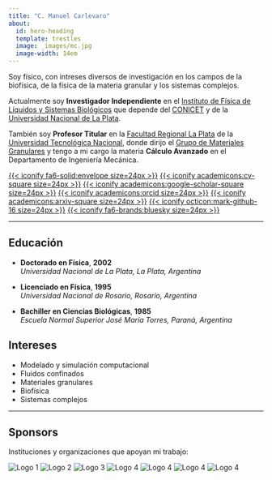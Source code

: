 ```yaml
---
title: "C. Manuel Carlevaro"
about:
  id: hero-heading
  template: trestles
  image: _images/mc.jpg
  image-width: 14em
---
```


:::{#hero-heading}
Soy físico, con intreses diversos de investigación en los campos de la biofísica, de la física de la materia granular y los sistemas complejos. 

Actualmente soy **Investigador Independiente** en el [Instituto de Física de Líquidos y Sistemas Biológicos](https://web.iflysib.unlp.edu.ar/) que depende del [CONICET](https://www.conicet.gov.ar/) y de la [Universidad Nacional de La Plata](https://unlp.edu.ar/).

También soy **Profesor Titular** en la [Facultad Regional La Plata](https://www.frlp.utn.edu.ar/) de la [Universidad Tecnológica Nacional](https://utn.edu.ar/es/), donde dirijo el [Grupo de Materiales Granulares](http://granulares.frlp.utn.edu.ar/es/) y tengo a mi cargo la materia **Cálculo Avanzado** en el Departamento de Ingeniería Mecánica.

:::{.text-center}

[ {{< iconify fa6-solid:envelope size=24px >}} ](mailto:manuel.carlevaro@gmail.com)
[ {{< iconify academicons:cv-square size=24px >}} ](https://github.com/manuxch/cv/raw/master/MC-cv.pdf)
[ {{< iconify academicons:google-scholar-square size=24px >}} ](https://scholar.google.com/citations?user=FoBqqJgAAAAJ)
[ {{< iconify academicons:orcid size=24px >}} ](https://orcid.org/0000-0003-3528-7614)
[ {{< iconify academicons:arxiv-square size=24px >}} ](https://arxiv.org/a/carlevaro_m_1.html)
[ {{< iconify octicon:mark-github-16 size=24px >}} ](https://github.com/manuxch)
[ {{< iconify fa6-brands:bluesky size=24px >}} ](https://bsky.app/profile/manux.bsky.social)
:::

:::

--- 

:::: {.grid}

::: {.g-col-12 .g-col-md-8 style="text-align: left;"}
## Educación

- **Doctorado en Física**, **2002**  
  *Universidad Nacional de La Plata, La Plata, Argentina*

- **Licenciado en Física**, **1995**  
  *Universidad Nacional de Rosario, Rosario, Argentina*

- **Bachiller en Ciencias Biológicas**, **1985**  
  *Escuela Normal Superior José María Torres, Paraná, Argentina*
:::

::: {.g-col-12 .g-col-md-4 style="text-align: left;"}

## Intereses

- Modelado y simulación computacional
- Fluidos confinados
- Materiales granulares
- Biofísica 
- Sistemas complejos 
:::

:::: 

--- 
 
## Sponsors

Instituciones y organizaciones que apoyan mi trabajo:

<div class="sponsors">
  <img src="_images/logo-conicet.svg" alt="Logo 1" class="sponsor-logo">
  <img src="_images/logo-utn.svg" alt="Logo 2" class="sponsor-logo">
  <img src="_images/doe-logo.png" alt="Logo 3" class="sponsor-logo">
  <img src="_images/ec-rise.png" alt="Logo 4" class="sponsor-logo">
  <img src="_images/agencia_full.png" alt="Logo 4" class="sponsor-logo">
  <img src="_images/ytec.png" alt="Logo 4" class="sponsor-logo">
  <img src="_images/logo_gba.svg" alt="Logo 4" class="sponsor-logo">
</div> 
